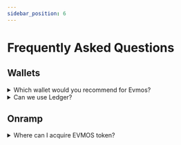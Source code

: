 ```yaml
---
sidebar_position: 6
---
```


# Frequently Asked Questions

## Wallets

<details>

<summary>Which wallet would you recommend for Evmos?</summary>

There are many wallets to select from but the top wallets with the widest support is [Metamask](https://metamask.io/) and [Keplr](https://www.keplr.app/). Evmos is an EVM chain built on top of the Cosmos SDK and Metamask does not support non EVM-specific assets while Keplr wallet does. Keplr wallet will soon support ERC-20.

</details>

<details>

<summary>Can we use Ledger?</summary>

Absolutely! Take a look at the [Ledger](./connect-your-wallet/keplr) for more information.

</details>



## Onramp

<details>

<summary>Where can I acquire EVMOS token?</summary>

- Decentralized Exchanges: [Osmosis](https://app.osmosis.zone/?from=ATOM&to=EVMOS) 
- Centralized Exchanges to purchase `ATOM` and transfer the tokens to a wallet and exchange for `EVMOS`
- [C14 Money](https://pay.c14.money/) is an onramp service to use credit card to purchase `EVMOS`

</details>